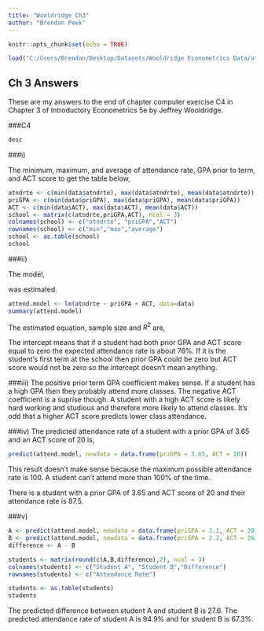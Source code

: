 ```yaml
---
title: "Wooldridge Ch3"
author: "Brendan Peek"
---
```


```r
knitr::opts_chunk$set(echo = TRUE)
```
```r
load("C:/Users/Brendan/Desktop/Datasets/Wooldridge Econometrics Data/attend.RData")
```
## Ch 3 Answers

These are my answers to the end of chapter computer exercise C4 in Chapter 3 of Introductory Econometrics 5e by Jeffrey Wooldridge.

###C4
```r
desc
```
###i)

The minimum, maximum, and average of attendance rate, GPA prior to term, and ACT score to get the table below,

```r
atndrte <- c(min(data$atndrte), max(data$atndrte), mean(data$atndrte))
priGPA <- c(min(data$priGPA), max(data$priGPA), mean(data$priGPA))
ACT <- c(min(data$ACT), max(data$ACT), mean(data$ACT))
school <- matrix(c(atndrte,priGPA,ACT), ncol = 3)
colnames(school) <- c("atndrte", "priGPA","ACT")
rownames(school) <- c("min","max","average")
school <- as.table(school)
school
```

###ii)

The model, 
\begin{equation}
atndrte = \beta_0 + \beta_1*priGPA + \beta_2*ACT + u
\end{equation}

was estimated.
```r
attend.model <- lm(atndrte ~ priGPA + ACT, data=data)
summary(attend.model)
```
The estimated equation, sample size and $R^2$ are,

\begin{equation}
\widehat{atndrte} = 75.7 + 17.261*priGPA - 1.717*ACT \\
sample size = 680 \\
R^2 = 0.2906
\end{equation}

The intercept means that if a student had both prior GPA and ACT score equal to zero the expected attendance rate is about 76%. If it is the student's first term at the school then prior GPA could be zero but ACT score would not be zero so the intercept doesn't mean anything.

###iii)
The positive prior term GPA coefficient makes sense. If a student has a high GPA then they probably attend more classes. The negative ACT coefficient is a suprise though. A student with a high ACT score is likely hard working and studious and therefore more likely to attend classes. It's odd that a higher ACT score predicts lower class attendance.

###iv)
The predicted attendance rate of a student with a prior GPA of 3.65 and an ACT score of 20 is,
```r
predict(attend.model, newdata = data.frame(priGPA = 3.65, ACT = 20))
```
This result doesn't make sense because the maximum possible attendance rate is 100. A student can't attend more than 100% of the time.

There is a student with a prior GPA of 3.65 and ACT score of 20 and their attendance rate is 87.5. 

###v)
```r
A <- predict(attend.model, newdata = data.frame(priGPA = 3.1, ACT = 20))
B <- predict(attend.model, newdata = data.frame(priGPA = 2.1, ACT = 26))
difference <- A - B 

students <- matrix(round(c(A,B,difference),2), ncol = 3)
colnames(students) <- c("Student A", "Student B","Difference")
rownames(students) <- c("Attendance Rate")

students <- as.table(students)
students
```
The predicted difference between student A and student B is 27.6. The predicted attendance rate of student A is 94.9% and for student B is 67.3%.
